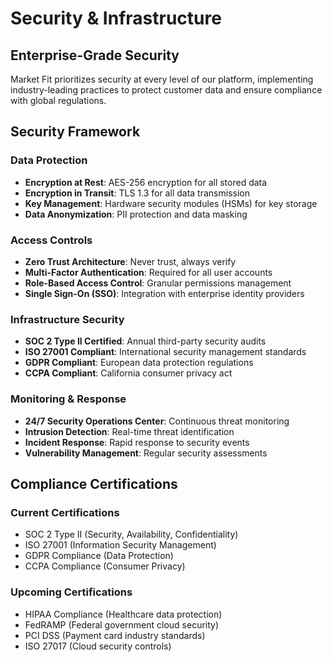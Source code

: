 # Security & Infrastructure

## Enterprise-Grade Security

Market Fit prioritizes security at every level of our platform, implementing industry-leading practices to protect customer data and ensure compliance with global regulations.

## Security Framework

### Data Protection
- **Encryption at Rest**: AES-256 encryption for all stored data
- **Encryption in Transit**: TLS 1.3 for all data transmission
- **Key Management**: Hardware security modules (HSMs) for key storage
- **Data Anonymization**: PII protection and data masking

### Access Controls
- **Zero Trust Architecture**: Never trust, always verify
- **Multi-Factor Authentication**: Required for all user accounts
- **Role-Based Access Control**: Granular permissions management
- **Single Sign-On (SSO)**: Integration with enterprise identity providers

### Infrastructure Security
- **SOC 2 Type II Certified**: Annual third-party security audits
- **ISO 27001 Compliant**: International security management standards
- **GDPR Compliant**: European data protection regulations
- **CCPA Compliant**: California consumer privacy act

### Monitoring & Response
- **24/7 Security Operations Center**: Continuous threat monitoring
- **Intrusion Detection**: Real-time threat identification
- **Incident Response**: Rapid response to security events
- **Vulnerability Management**: Regular security assessments

## Compliance Certifications

### Current Certifications
- SOC 2 Type II (Security, Availability, Confidentiality)
- ISO 27001 (Information Security Management)
- GDPR Compliance (Data Protection)
- CCPA Compliance (Consumer Privacy)

### Upcoming Certifications
- HIPAA Compliance (Healthcare data protection)
- FedRAMP (Federal government cloud security)
- PCI DSS (Payment card industry standards)
- ISO 27017 (Cloud security controls) 